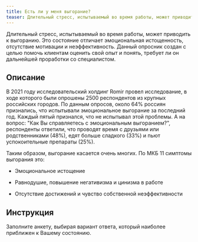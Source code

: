 ```yaml
---
title: Есть ли у меня выгорание?
teaser: Длительный стресс, испытываемый во время работы, может приводить к выгоранию. Это состояние отличает эмоциональная истощенность, отсутствие мотивации и неэффективность. Данный опросник создан с целью помочь клиентам оценить свой опыт и понять, требует ли он дальнейшей проработки со специалистом.
---
```


Длительный стресс, испытываемый во время работы, может приводить к
выгоранию. Это состояние отличает эмоциональная истощенность, отсутствие
мотивации и неэффективность. Данный опросник создан с целью помочь
клиентам оценить свой опыт и понять, требует ли он дальнейшей проработки
со специалистом.

## Описание

В 2021 году исследовательский холдинг Romir провел исследование, в ходе
которого были опрошены 2500 респондентов из крупных российских городов.
По данным опросов, около 64% россиян признались, что испытывали
эмоциональное выгорание за последний год. Каждый пятый признался, что не
испытывал этой проблемы. А на вопрос: \"Как Вы справляетесь с
эмоциональным выгоранием?\", респонденты ответили, что проводят время с
друзьями или родственниками (48%), едят больше сладкого (33%) и пьют
успокоительные препараты (25%).

Таким образом, выгорание касается очень многих. По МКБ 11 симптомы
выгорания это:

-   Эмоциональное истощение

-   Равнодушие, повышение негативизма и цинизма в работе

-   Отсутствие достижений и чувство собственной неэффективности

## Инструкция

Заполните анкету, выбирая вариант ответа, который наиболее приближен к
Вашему состоянию.


